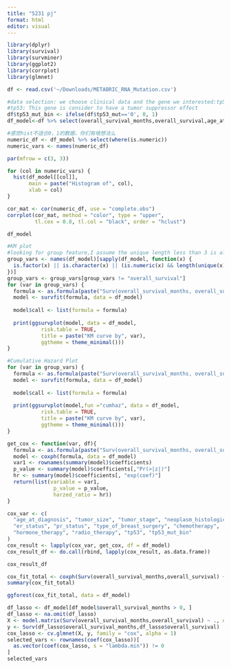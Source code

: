 ```yaml
---
title: "5231 pj"
format: html
editor: visual
---
```


```r
library(dplyr)
library(survival)
library(survminer)
library(ggplot2)
library(corrplot)
library(glmnet)
```

```r
df <- read.csv('~/Downloads/METABRIC_RNA_Mutation.csv')
```

```r
#data selection: we choose clinical data and the gene we interested:tp53
#tp53: This gene is consider to have a tumor suppressor effect
df$tp53_mut_bin <- ifelse(df$tp53_mut=='0', 0, 1)
df_model<-df %>% select(overall_survival_months,overall_survival,age_at_diagnosis,tumor_size,tumor_stage,neoplasm_histologic_grade,er_status,pr_status,type_of_breast_surgery,chemotherapy,hormone_therapy,radio_therapy,tp53,tp53_mut_bin)
```

```r
#感觉hist不适合0，1的数据，你们有啥想法么
numeric_df <- df_model %>% select(where(is.numeric))
numeric_vars <- names(numeric_df)

par(mfrow = c(3, 3))  

for (col in numeric_vars) {
  hist(df_model[[col]],
       main = paste("Histogram of", col),
       xlab = col)
}
```

```r
cor_mat <- cor(numeric_df, use = "complete.obs")
corrplot(cor_mat, method = "color", type = "upper", 
         tl.cex = 0.8, tl.col = "black", order = "hclust")
```

```r
df_model
```

```r
#KM plot
#looking for group feature,I assume the unique length less than 3 is also group not numeric
group_vars <- names(df_model)[sapply(df_model, function(x) {
  is.factor(x) || is.character(x) || (is.numeric(x) && length(unique(x)) <= 3)
})]
group_vars <- group_vars[group_vars != "overall_survival"]
for (var in group_vars) {
  formula <- as.formula(paste("Surv(overall_survival_months, overall_survival) ~", var))
  model <- survfit(formula, data = df_model)
  
  model$call <- list(formula = formula)
  
  print(ggsurvplot(model, data = df_model,
           risk.table = TRUE,
           title = paste("KM curve by", var),
           ggtheme = theme_minimal()))
}
```

```r
#Cumulative Hazard Plot
for (var in group_vars) {
  formula <- as.formula(paste("Surv(overall_survival_months, overall_survival) ~", var))
  model <- survfit(formula, data = df_model)
  
  model$call <- list(formula = formula)
  
  print(ggsurvplot(model,fun ="cumhaz", data = df_model,
           risk.table = TRUE,
           title = paste("KM curve by", var),
           ggtheme = theme_minimal()))
}
```

```r
get_cox <- function(var, df){
  formula <- as.formula(paste("Surv(overall_survival_months, overall_survival) ~", var))
  model <- coxph(formula, data = df_model)
  var1 <- rownames(summary(model)$coefficients)
  p_value <- summary(model)$coefficients[,"Pr(>|z|)"]
  hr <- summary(model)$coefficients[, "exp(coef)"]
  return(list(variable = var1,
               p_value = p_value,
               harzed_ratio = hr))
}

cox_var <- c(
  "age_at_diagnosis", "tumor_size", "tumor_stage", "neoplasm_histologic_grade",
  "er_status", "pr_status", "type_of_breast_surgery", "chemotherapy",
  "hormone_therapy", "radio_therapy", "tp53", "tp53_mut_bin"
)
cox_result <- lapply(cox_var, get_cox, df = df_model)
cox_result_df <- do.call(rbind, lapply(cox_result, as.data.frame))
```

```r
cox_result_df
```

```r
cox_fit_total <- coxph(Surv(overall_survival_months,overall_survival) ~ ., data = df_model)
summary(cox_fit_total)
```

```r
ggforest(cox_fit_total, data = df_model)
```

```r
df_lasso <- df_model[df_model$overall_survival_months > 0, ]
df_lasso <- na.omit(df_lasso)
X <- model.matrix(Surv(overall_survival_months,overall_survival) ~ ., data = df_lasso)[, -1]
y <- Surv(df_lasso$overall_survival_months,df_lasso$overall_survival)
cox_lasso <- cv.glmnet(X, y, family = "cox", alpha = 1)
selected_vars <- rownames(coef(cox_lasso))[
  as.vector(coef(cox_lasso, s = "lambda.min")) != 0
]
selected_vars
```
